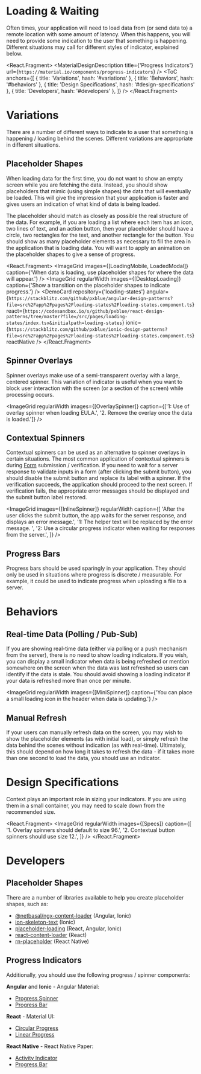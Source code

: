 
<!-- KEYWORDS: design pattern loading asynchronous api refresh -->

# Loading & Waiting

<ImageGrid images={[LoadingBanner]} regularWidth />

Often times, your application will need to load data from (or send data to) a remote location with some amount of latency. When this happens, you will need to provide some indication to the user that something is happening. Different situations may call for different styles of indicator, explained below.

<React.Fragment>
    <MaterialDesignDescription
        title={'Progress Indicators'}
        url={`https://material.io/components/progress-indicators`}
    />
    <ToC
        anchors={[
            { title: 'Variations', hash: '#variations' },
            { title: 'Behaviors', hash: '#behaviors' },
            { title: 'Design Specifications', hash: '#design-specifications' },
            { title: 'Developers', hash: '#developers' },
        ]}
    />
    <Divider />
</React.Fragment>

# Variations

There are a number of different ways to indicate to a user that something is happening / loading behind the scenes. Different variations are appropriate in different situations.

## Placeholder Shapes

When loading data for the first time, you do not want to show an empty screen while you are fetching the data. Instead, you should show placeholders that mimic (using simple shapes) the data that will eventually be loaded. This will give the impression that your application is faster and gives users an indication of what kind of data is being loaded.

The placeholder should match as closely as possible the real structure of the data. For example, if you are loading a list where each item has an icon, two lines of text, and an action button, then your placeholder should have a circle, two rectangles for the text, and another rectangle for the button. You should show as many placeholder elements as necessary to fill the area in the application that is loading data. You will want to apply an animation on the placeholder shapes to give a sense of progress.

<React.Fragment>
    <ImageGrid
        images={[LoadingMobile, LoadedModal]}
        caption={'When data is loading, use placeholder shapes for where the data will appear.'}
    />
    <ImageGrid
        regularWidth
        images={[DesktopLoading]}
        caption={'Show a transition on the placeholder shapes to indicate progress.'}
    />
    <DemoCard
        repository={'loading-states'}
        angular={`https://stackblitz.com/github/pxblue/angular-design-patterns?file=src%2Fapp%2Fpages%2Floading-states%2Floading-states.component.ts`}
        react={`https://codesandbox.io/s/github/pxblue/react-design-patterns/tree/master?file=/src/pages/loading-states/index.tsx&initialpath=loading-states`}
        ionic={`https://stackblitz.com/github/pxblue/ionic-design-patterns?file=src%2Fapp%2Fpages%2Floading-states%2Floading-states.component.ts`}
        reactNative
    />
</React.Fragment>

## Spinner Overlays

Spinner overlays make use of a semi-transparent overlay with a large, centered spinner. This variation of indicator is useful when you want to block user interaction with the screen (or a section of the screen) while processing occurs.

<ImageGrid
    regularWidth
    images={[OverlaySpinner]}
    caption={['1: Use of overlay spinner when loading EULA.', '2. Remove the overlay once the data is loaded.']}
/>

## Contextual Spinners

Contextual spinners can be used as an alternative to spinner overlays in certain situations. The most common application of contextual spinners is during [Form](/patterns/forms) submission / verification. If you need to wait for a server response to validate inputs in a form (after clicking the submit button), you should disable the submit button and replace its label with a spinner. If the verification succeeds, the application should proceed to the next screen. If verification fails, the appropriate error messages should be displayed and the submit button label restored.

<ImageGrid
    images={[InlineSpinner]}
    regularWidth
    caption={[
        'After the user clicks the submit button, the app waits for the server response, and displays an error message.',
        '1: The helper text will be replaced by the error message. ',
        '2: Use a circular progress indicator when waiting for responses from the server.',
    ]}
/>

## Progress Bars

Progress bars should be used sparingly in your application. They should only be used in situations where progress is discrete / measurable. For example, it could be used to indicate progress when uploading a file to a server.

<Divider />

# Behaviors

## Real-time Data (Polling / Pub-Sub)

If you are showing real-time data (either via polling or a push mechanism from the server), there is no need to show loading indicators. If you wish, you can display a small indicator when data is being refreshed or mention somewhere on the screen when the data was last refreshed so users can identify if the data is stale. You should avoid showing a loading indicator if your data is refreshed more than once per minute.

<ImageGrid
    regularWidth
    images={[MiniSpinner]}
    caption={'You can place a small loading icon in the header when data is updating.'}
/>

## Manual Refresh

If your users can manually refresh data on the screen, you may wish to show the placeholder elements (as with initial load), or simply refresh the data behind the scenes without indication (as with real-time). Ultimately, this should depend on how long it takes to refresh the data - if it takes more than one second to load the data, you should use an indicator.

<Divider />

# Design Specifications

Context plays an important role in sizing your indicators. If you are using them in a small container, you may need to scale down from the recommended size.

<React.Fragment>
    <ImageGrid
        regularWidth
        images={[Specs]}
        caption={[
            '1. Overlay spinners should default to size 96.',
            '2. Contextual button spinners should use size 12.',
        ]}
    />
    <Divider />
</React.Fragment>

# Developers

## Placeholder Shapes

There are a number of libraries available to help you create placeholder shapes, such as:

-   [@netbasal/ngx-content-loader](https://www.npmjs.com/package/@netbasal/ngx-content-loader) (Angular, Ionic)
-   [ion-skeleton-text](https://ionicframework.com/docs/api/skeleton-text) (Ionic)
-   [placeholder-loading](https://www.npmjs.com/package/placeholder-loading) (React, Angular, Ionic)
-   [react-content-loader](https://www.npmjs.com/package/react-content-loader) (React)
-   [rn-placeholder](https://www.npmjs.com/package/rn-placeholder) (React Native)

## Progress Indicators

Additionally, you should use the following progress / spinner components:

**Angular** and **Ionic** - Angular Material:

-   [Progress Spinner](https://material.angular.io/components/progress-spinner/overview)
-   [Progress Bar](https://material.angular.io/components/progress-bar/overview)

**React** - Material UI:

-   [Circular Progress](https://material-ui.com/components/progress/#circular)
-   [Linear Progress](https://material-ui.com/components/progress/#linear)

**React Native** - React Native Paper:

-   [Activity Indicator](https://callstack.github.io/react-native-paper/activity-indicator.html)
-   [Progress Bar](https://callstack.github.io/react-native-paper/progress-bar.html)
